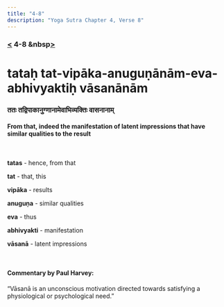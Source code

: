 ```yaml
---
title: "4-8"
description: "Yoga Sutra Chapter 4, Verse 8"
---
```


### [<](/Chapter-4/4-7/) 4-8 &nbsp[>](/Chapter-4/4-9/)

# tataḥ tat-vipāka-anuguṇānām-eva-abhivyaktiḥ vāsanānām

### ततः तद्विपाकानुग्णानामेवाभिव्यक्तिः वासनानाम्

#### From that, indeed the manifestation of latent impressions that have similar qualities to the result

<br />

**tatas** - hence, from that

**tat** - that, this

**vipāka** - results

**anuguṇa** - similar qualities

**eva** - thus

**abhivyakti** - manifestation

**vāsanā** - latent impressions

<br />

#### Commentary by Paul Harvey:

“Vāsanā is an unconscious motivation directed towards
satisfying a physiological or psychological need.”
